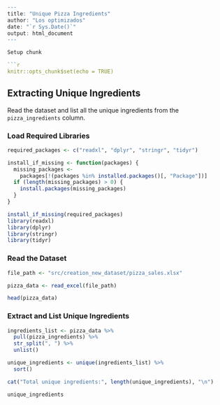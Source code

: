```r
---
title: "Unique Pizza Ingredients"
author: "Los optimizados"
date: "`r Sys.Date()`"
output: html_document
---

Setup chunk

```r
knitr::opts_chunk$set(echo = TRUE)
```

## Extracting Unique Ingredients

Read the dataset and list all the unique ingredients from the `pizza_ingredients` column.

### Load Required Libraries
```r
required_packages <- c("readxl", "dplyr", "stringr", "tidyr")

install_if_missing <- function(packages) {
  missing_packages <-
    packages[!(packages %in% installed.packages()[, "Package"])]
  if (length(missing_packages) > 0) {
    install.packages(missing_packages)
  }
}

install_if_missing(required_packages)
library(readxl)
library(dplyr)
library(stringr)
library(tidyr)
```

### Read the Dataset
```r
file_path <- "src/creation_new_dataset/pizza_sales.xlsx"

pizza_data <- read_excel(file_path)

head(pizza_data)
```

### Extract and List Unique Ingredients
```r
ingredients_list <- pizza_data %>%
  pull(pizza_ingredients) %>%
  str_split(", ") %>%
  unlist()

unique_ingredients <- unique(ingredients_list) %>%
  sort()

cat("Total unique ingredients:", length(unique_ingredients), "\n")

unique_ingredients
```